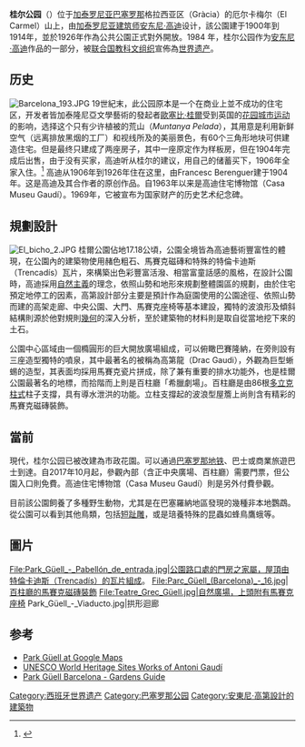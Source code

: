 {{世界文化遗产概要表
|site_img =Park_Güell_02.jpg
|site_img_capt = 桂尔公园俯瞰巴賽隆納
|site_img_width = 350px
|zh_name = [[安东尼·高迪|安东尼·高迪]]的建筑作品
|en_name = Works of Antoni Gaudí
|fr_name = Œuvres d’Antoni Gaudí
|country = {{SPA}}
| Region = 欧洲和北美地区
|criterion_c = (i) (ii) (iv)
|rg_year = 1984
|ex_rg_year = 2005
|ID=320
|remarks = 共以下7處建築被列入世界遺產：<br>[[桂尔公园|桂尔公园]]<br>[[桂尔宫|桂尔宫]]<br>[[米拉之家|米拉住宅]]<br>[[维森斯之家|维森斯住宅]]<br>[[圣家堂|圣家堂的诞生立面及地下室]]<br>[[巴特略之家|巴特略住宅]]<br>[[科洛尼亚桂尔教堂|桂尔居住区教堂地下室]]
|org_url = http://whc.unesco.org/en/list/320/|
| map_img = {{location map|Spain Catalonia|coordinates={{coord|41.385064|N|2.173403|E|region:ES}}|caption=位置}}
| map_img_width =
| locator_x =
| locator_y =
}}
{{noteTA
|T=zh-hans:桂尔公园; zh-tw:奎爾公園;
|1=zh-hans:桂尔; zh-tw:奎爾;
|2=zh-hans:加泰罗尼亚; zh-tw:加泰隆尼亞;
|3=zh-hans:高迪; zh-tw:高第;
}}
{{Coord|41|24|49|N|2|09|10|E|region:ES-CT_scale:5000|display=title}}
'''桂尔公园'''（{{lang-ca|Park Güell}}）位于[[加泰罗尼亚|加泰罗尼亚]][[巴塞罗那|巴塞罗那]]格拉西亚区（Gràcia）的厄尔卡梅尔（El Carmel）山上，由[[加泰罗尼亚|加泰罗尼亚]][[建筑师|建筑师]][[安东尼·高迪|安东尼·高迪]]设计，該公園建于1900年到1914年，並於1926年作為公共公園正式對外開放。1984 年，桂尔公园作为[[安东尼·高迪|安东尼·高迪]]作品的一部分，被[[联合国教科文组织|联合国教科文组织]]宣佈為[[世界遗产|世界遗产]]。

==历史==
[[File:Barcelona_193.JPG|thumb]]
19世紀末，此公园原本是一个在商业上並不成功的住宅区，开发者皆加泰隆尼亞文學藝術的發起者[[欧塞比·桂尔|歐塞比·桂爾]]受到英国的[[花园城市运动|花园城市运动]]的影响，选择这个只有少许植被的荒山（''Muntanya Pelada''），其用意是利用新鲜空气（远离排放黑烟的工厂）和视线所及的美丽景色，有60个三角形地块可供建造住宅。但是最终只建成了两座房子，其中一座原定作为样板房，但在1904年完成后出售，由于没有买家，高迪听从桂尔的建议，用自己的储蓄买下，1906年全家入住。<ref name=zim>{{Citation| last =Zimmermann| first =Robert| year =2002| title =The Best of Gaudí| place =| publisher =| url =http://www.sola-sole.com/bgaudi.pdf| deadurl =yes| archiveurl =https://web.archive.org/web/20070702205603/http://www.sola-sole.com/bgaudi.pdf| archivedate =2007-07-02}}</ref> 高迪从1906年到1926年住在这里，由Francesc Berenguer建于1904年。这是高迪及其合作者的原创作品。自1963年以来是高迪住宅博物馆（Casa Museu Gaudí）。1969年，它被宣布为国家财产的历史艺术纪念碑。


==規劃設計==
[[File:El_bicho_2.JPG|thumb]]
桂爾公園佔地17.18公頃，公園全境皆為高迪藝術豐富性的體現，在公園內的建築物使用赭色粗石、馬賽克磁磚和特殊的特倫卡迪斯（Trencadís）瓦片，來構築出色彩豐富活潑、相當富童話感的風格，在設計公園時，高迪採用[[自然主義|自然主義]]的理念，依照山勢和地形來規劃整體園區的規劃，由於住宅預定地停工的因素，高第設計部分主要是預計作為庭園使用的公園途徑、依照山勢而建的高架走廊、中央公園、大門、馬賽克座椅等基本建設，獨特的波浪形及傾斜結構則源於他對規則[[幾何|幾何]]的深入分析，至於建築物的材料則是取自從當地挖下來的土石。

公園中心區域由一個橢圓形的巨大開放廣場組成，可以俯瞰巴賽隆納，在旁則設有三座造型獨特的噴泉，其中最著名的被稱為高第龍（Drac Gaudi），外觀為巨型蜥蜴的造型，其表面均採用馬賽克瓷片拼成，除了兼有重要的排水功能外，也是桂爾公園最著名的地標，而拾階而上則是百柱廳「希臘劇場」。百柱廳是由86根[[多立克柱式|多立克柱式]]柱子支撐，具有導水泄洪的功能。立柱支撐起的波浪型屋簷上尚則含有精彩的馬賽克磁磚裝飾。

==當前==
現代，桂尔公园已被改建為市政花園。可以通過[[巴塞罗那地铁|巴塞罗那地铁]]、巴士或商業旅遊巴士到達。自2017年10月起，參觀內部（含正中央廣場、百柱廳）需要門票，但公園入口則免費。高迪住宅博物馆（Casa Museu Gaudí）則是另外付費參觀。

目前該公園飼養了多種野生動物，尤其是在巴塞羅納地區發現的幾種非本地鸚鵡。從公園可以看到其他鳥類，包括[[短趾雕|短趾雕]]，或是琣養特殊的昆蟲如蜂鳥鷹蛾等。

==圖片==
<gallery mode="packed" heights="200">
File:Park_Güell_-_Pabellón_de_entrada.jpg|公園路口處的門房之家屬，屋頂由特倫卡迪斯（Trencadís）的瓦片組成。
File:Parc_Güell_(Barcelona)_-_16.jpg|百柱廳的馬賽克磁磚裝飾
File:Teatre_Grec_Güell.jpg|自然廣場，上頭附有馬賽克座椅
Park_Güell_-_Viaducto.jpg|拱形迴廊
</gallery>

==参考==
{{Reflist}}
* [http://maps.google.com/maps?ll=41.414048,2.150187&spn=0.003677,0.007522&t=k Park Güell at Google Maps] {{Wayback|url=http://maps.google.com/maps?ll=41.414048,2.150187&spn=0.003677,0.007522&t=k |date=20200615171425 }}
* [http://whc.unesco.org/pg.cfm?cid=31&id_site=320 UNESCO World Heritage Sites Works of Antoni Gaudí] {{Wayback|url=http://whc.unesco.org/pg.cfm?cid=31&id_site=320 |date=20120113061259 }}
* [https://web.archive.org/web/20081013005308/http://www.gardenvisit.com/ge/guel.htm Park Güell Barcelona - Gardens Guide]

{{西班牙世界遗产}}
[[Category:西班牙世界遗产|Category:西班牙世界遗产]]
[[Category:巴塞罗那公园|Category:巴塞罗那公园]]
[[Category:安東尼·高第設計的建築物|Category:安東尼·高第設計的建築物]]